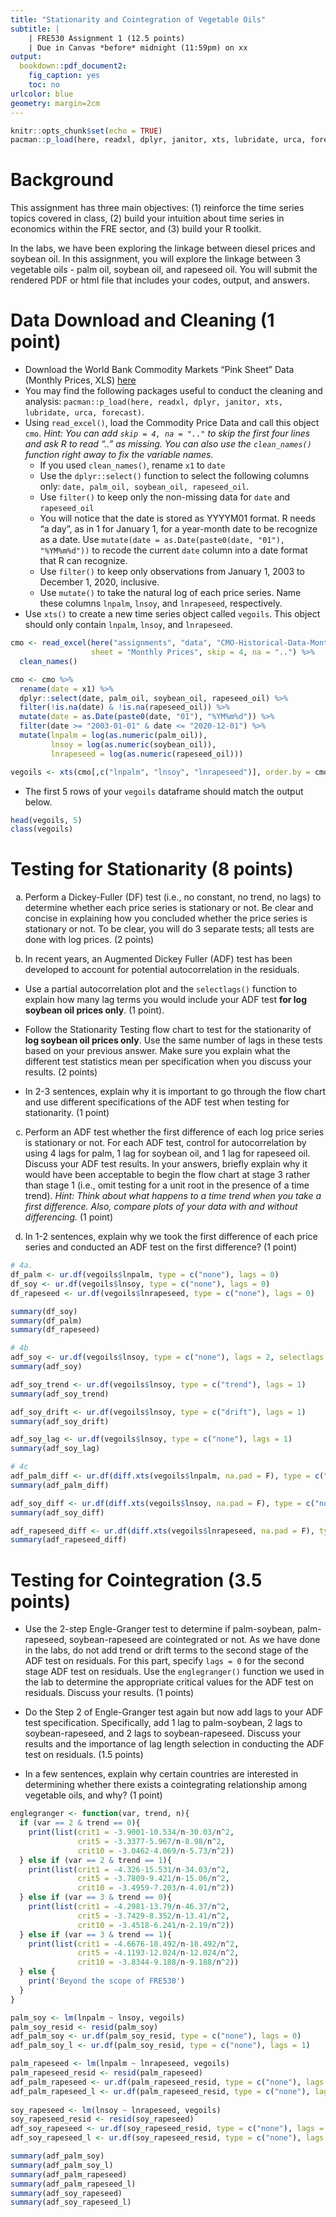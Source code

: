 ```yaml
---
title: "Stationarity and Cointegration of Vegetable Oils"
subtitle: |
    | FRE530 Assignment 1 (12.5 points)
    | Due in Canvas *before* midnight (11:59pm) on xx
output:
  bookdown::pdf_document2:
    fig_caption: yes
    toc: no
urlcolor: blue
geometry: margin=2cm
---
```


```r
knitr::opts_chunk$set(echo = TRUE)
pacman::p_load(here, readxl, dplyr, janitor, xts, lubridate, urca, forecast)
```

# Background

This assignment has three main objectives: (1) reinforce the time series topics covered in class, (2) build your intuition about time series in economics within the FRE sector, and (3) build your R toolkit. 

In the labs, we have been exploring the linkage between diesel prices and soybean oil. In this assignment, you will explore the linkage between 3 vegetable oils - palm oil, soybean oil, and rapeseed oil. You will submit the rendered PDF or html file that includes your codes, output, and answers. 

# Data Download and Cleaning (1 point)

  - Download the World Bank Commodity Markets "Pink Sheet" Data (Monthly Prices, XLS) [here](https://www.worldbank.org/en/research/commodity-markets)
  - You may find the following packages useful to conduct the cleaning and analysis: `pacman::p_load(here, readxl, dplyr, janitor, xts, lubridate, urca, forecast)`. 
  - Using `read_excel()`, load the Commodity Price Data and call this object `cmo`. *Hint: You can add `skip = 4, na = ".."` to skip the first four lines and ask R to read ".." as missing. You can also use the `clean_names()` function right away to fix the variable names.*
    - If you used `clean_names()`, rename `x1` to `date`
    - Use the `dplyr::select()` function to select the following columns only: `date, palm_oil, soybean_oil, rapeseed_oil`.
    - Use `filter()` to keep only the non-missing data for `date` and `rapeseed_oil`
    - You will notice that the date is stored as YYYYM01 format. R needs "a day", as in 1 for January 1, for a year-month date to be recognize as a date. Use `mutate(date = as.Date(paste0(date, "01"), "%YM%m%d"))` to recode the current `date` column into a date format that R can recognize. 
    - Use `filter()` to keep only observations from January 1, 2003 to December 1, 2020, inclusive. 
    - Use `mutate()` to take the natural log of each price series. Name these columns `lnpalm`, `lnsoy`, and `lnrapeseed`, respectively.
  - Use `xts()` to create a new time series object called `vegoils`. This object should only contain `lnpalm`, `lnsoy`, and `lnrapeseed`.

```r
cmo <- read_excel(here("assignments", "data", "CMO-Historical-Data-Monthly.xlsx"),
                  sheet = "Monthly Prices", skip = 4, na = "..") %>%
  clean_names()

cmo <- cmo %>%
  rename(date = x1) %>%
  dplyr::select(date, palm_oil, soybean_oil, rapeseed_oil) %>%
  filter(!is.na(date) & !is.na(rapeseed_oil)) %>%
  mutate(date = as.Date(paste0(date, "01"), "%YM%m%d")) %>%
  filter(date >= "2003-01-01" & date <= "2020-12-01") %>%
  mutate(lnpalm = log(as.numeric(palm_oil)),
         lnsoy = log(as.numeric(soybean_oil)),
         lnrapeseed = log(as.numeric(rapeseed_oil)))

vegoils <- xts(cmo[,c("lnpalm", "lnsoy", "lnrapeseed")], order.by = cmo$date)
```

  - The first 5 rows of your `vegoils` dataframe should match the output below.
  
```r
head(vegoils, 5)
class(vegoils)
```
\newpage 

# Testing for Stationarity (8 points)

  a) Perform a Dickey-Fuller (DF) test (i.e., no constant, no trend, no lags) to determine whether each price series is stationary or not. Be clear and concise in explaining how you concluded whether the price series is stationary or not. To be clear, you will do 3 separate tests; all tests are done with log prices. (2 points)
  
  b) In recent years, an Augmented Dickey Fuller (ADF) test has been developed to account for potential autocorrelation in the residuals. 
  
  - Use a partial autocorrelation plot and the `selectlags()` function to explain how many lag terms you would include your ADF test **for log soybean oil prices only**. (1 point).
  
  - Follow the Stationarity Testing flow chart to test for the stationarity of **log soybean oil prices only**. Use the same number of lags in these tests based on your previous answer. Make sure you explain what the different test statistics mean per specification when you discuss your results. (2 points)
  
  - In 2-3 sentences, explain why it is important to go through the flow chart and use different specifications of the ADF test when testing for stationarity. (1 point)
  
  c) Perform an ADF test whether the first difference of each log price series is stationary or not.  For each ADF test, control for autocorrelation by using 4 lags for palm, 1 lag for soybean oil, and 1 lag for rapeseed oil. Discuss your ADF test results. In your answers, briefly explain why it would have been acceptable to begin the flow chart at stage 3 rather than stage 1 (i.e., omit testing for a unit root in the presence of a time trend). *Hint: Think about what happens to a time trend when you take a first difference. Also, compare plots of your data with and without differencing.* (1 point)
  
  d) In 1-2 sentences, explain why we took the first difference of each price series and conducted an ADF test on the first difference? (1 point)

```r
# 4a.
df_palm <- ur.df(vegoils$lnpalm, type = c("none"), lags = 0)
df_soy <- ur.df(vegoils$lnsoy, type = c("none"), lags = 0)
df_rapeseed <- ur.df(vegoils$lnrapeseed, type = c("none"), lags = 0)

summary(df_soy)
summary(df_palm)
summary(df_rapeseed)

# 4b
adf_soy <- ur.df(vegoils$lnsoy, type = c("none"), lags = 2, selectlags = c("AIC"))
summary(adf_soy)

adf_soy_trend <- ur.df(vegoils$lnsoy, type = c("trend"), lags = 1)
summary(adf_soy_trend)

adf_soy_drift <- ur.df(vegoils$lnsoy, type = c("drift"), lags = 1)
summary(adf_soy_drift)

adf_soy_lag <- ur.df(vegoils$lnsoy, type = c("none"), lags = 1)
summary(adf_soy_lag)

# 4c
adf_palm_diff <- ur.df(diff.xts(vegoils$lnpalm, na.pad = F), type = c("none"), lags = 4)
summary(adf_palm_diff)

adf_soy_diff <- ur.df(diff.xts(vegoils$lnsoy, na.pad = F), type = c("none"), lags = 1)
summary(adf_soy_diff)

adf_rapeseed_diff <- ur.df(diff.xts(vegoils$lnrapeseed, na.pad = F), type = c("none"), lags = 1)
summary(adf_rapeseed_diff)
```

# Testing for Cointegration (3.5 points)

  - Use the 2-step Engle-Granger test to determine if palm-soybean, palm-rapeseed, soybean-rapeseed are cointegrated or not. As we have done in the labs, do not add trend or drift terms to the second stage of the ADF test on residuals. For this part, specify `lags = 0` for the second stage ADF test on residuals. Use the `englegranger()` function we used in the lab to determine the appropriate critical values for the ADF test on residuals. Discuss your results. (1 points)

  - Do the Step 2 of Engle-Granger test again but now add lags to your ADF test specification. Specifically, add 1 lag to palm-soybean, 2 lags to soybean-rapeseed, and 2 lags to soybean-rapeseed. Discuss your results and the importance of lag length selection in conducting the ADF test on residuals. (1.5 points)
  
  - In a few sentences, explain why certain countries are interested in determining whether there exists a cointegrating relationship among vegetable oils, and why? (1 point)

```r
englegranger <- function(var, trend, n){
  if (var == 2 & trend == 0){
    print(list(crit1 = -3.9001-10.534/n-30.03/n^2,
               crit5 = -3.3377-5.967/n-8.98/n^2,
               crit10 = -3.0462-4.069/n-5.73/n^2))
  } else if (var == 2 & trend == 1){
    print(list(crit1 = -4.326-15.531/n-34.03/n^2,
               crit5 = -3.7809-9.421/n-15.06/n^2,
               crit10 = -3.4959-7.203/n-4.01/n^2))
  } else if (var == 3 & trend == 0){
    print(list(crit1 = -4.2981-13.79/n-46.37/n^2,
               crit5 = -3.7429-8.352/n-13.41/n^2,
               crit10 = -3.4518-6.241/n-2.19/n^2))
  } else if (var == 3 & trend == 1){
    print(list(crit1 = -4.6676-18.492/n-18.492/n^2,
               crit5 = -4.1193-12.024/n-12.024/n^2,
               crit10 = -3.8344-9.188/n-9.188/n^2))
  } else {
    print('Beyond the scope of FRE530')
  }
}

palm_soy <- lm(lnpalm ~ lnsoy, vegoils)
palm_soy_resid <- resid(palm_soy)
adf_palm_soy <- ur.df(palm_soy_resid, type = c("none"), lags = 0)
adf_palm_soy_l <- ur.df(palm_soy_resid, type = c("none"), lags = 1)

palm_rapeseed <- lm(lnpalm ~ lnrapeseed, vegoils)
palm_rapeseed_resid <- resid(palm_rapeseed)
adf_palm_rapeseed <- ur.df(palm_rapeseed_resid, type = c("none"), lags = 0)
adf_palm_rapeseed_l <- ur.df(palm_rapeseed_resid, type = c("none"), lags = 2)
 
soy_rapeseed <- lm(lnsoy ~ lnrapeseed, vegoils)
soy_rapeseed_resid <- resid(soy_rapeseed)
adf_soy_rapeseed <- ur.df(soy_rapeseed_resid, type = c("none"), lags = 0)
adf_soy_rapeseed_l <- ur.df(soy_rapeseed_resid, type = c("none"), lags = 2)

summary(adf_palm_soy) 
summary(adf_palm_soy_l) 
summary(adf_palm_rapeseed) 
summary(adf_palm_rapeseed_l)
summary(adf_soy_rapeseed) 
summary(adf_soy_rapeseed_l) 
```
